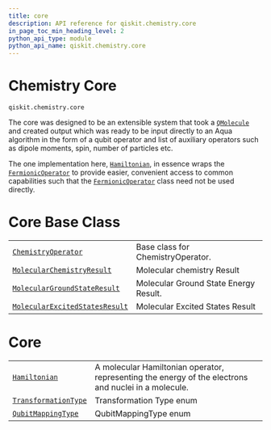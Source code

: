 ```yaml
---
title: core
description: API reference for qiskit.chemistry.core
in_page_toc_min_heading_level: 2
python_api_type: module
python_api_name: qiskit.chemistry.core
---
```


<span id="module-qiskit.chemistry.core" />

<span id="qiskit-chemistry-core" />

<span id="chemistry-core-qiskit-chemistry-core" />

# Chemistry Core

`qiskit.chemistry.core`

The core was designed to be an extensible system that took a [`QMolecule`](qiskit.chemistry.QMolecule "qiskit.chemistry.QMolecule") and created output which was ready to be input directly to an Aqua algorithm in the form of a qubit operator and list of auxiliary operators such as dipole moments, spin, number of particles etc.

The one implementation here, [`Hamiltonian`](qiskit.chemistry.core.Hamiltonian "qiskit.chemistry.core.Hamiltonian"), in essence wraps the [`FermionicOperator`](qiskit.chemistry.FermionicOperator "qiskit.chemistry.FermionicOperator") to provide easier, convenient access to common capabilities such that the [`FermionicOperator`](qiskit.chemistry.FermionicOperator "qiskit.chemistry.FermionicOperator") class need not be used directly.

# Core Base Class

|                                                                                                                                           |                                       |
| ----------------------------------------------------------------------------------------------------------------------------------------- | ------------------------------------- |
| [`ChemistryOperator`](qiskit.chemistry.core.ChemistryOperator "qiskit.chemistry.core.ChemistryOperator")                                  | Base class for ChemistryOperator.     |
| [`MolecularChemistryResult`](qiskit.chemistry.core.MolecularChemistryResult "qiskit.chemistry.core.MolecularChemistryResult")             | Molecular chemistry Result            |
| [`MolecularGroundStateResult`](qiskit.chemistry.core.MolecularGroundStateResult "qiskit.chemistry.core.MolecularGroundStateResult")       | Molecular Ground State Energy Result. |
| [`MolecularExcitedStatesResult`](qiskit.chemistry.core.MolecularExcitedStatesResult "qiskit.chemistry.core.MolecularExcitedStatesResult") | Molecular Excited States Result       |

# Core

|                                                                                                             |                                                                                                      |
| ----------------------------------------------------------------------------------------------------------- | ---------------------------------------------------------------------------------------------------- |
| [`Hamiltonian`](qiskit.chemistry.core.Hamiltonian "qiskit.chemistry.core.Hamiltonian")                      | A molecular Hamiltonian operator, representing the energy of the electrons and nuclei in a molecule. |
| [`TransformationType`](qiskit.chemistry.core.TransformationType "qiskit.chemistry.core.TransformationType") | Transformation Type enum                                                                             |
| [`QubitMappingType`](qiskit.chemistry.core.QubitMappingType "qiskit.chemistry.core.QubitMappingType")       | QubitMappingType enum                                                                                |

